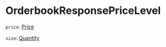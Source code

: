 # OrderbookResponsePriceLevel

`price`: [Price]

`size`: [Quantity]

[Price]: /types/price
[Quantity]: /types/quantity
